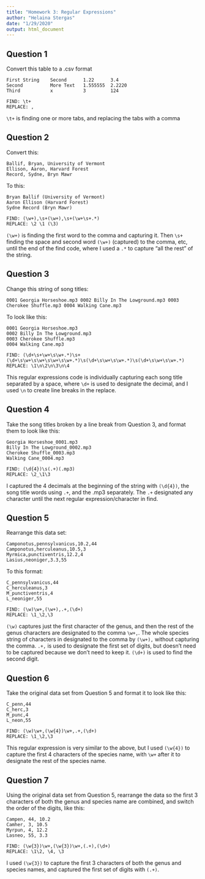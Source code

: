 ```yaml
---
title: "Homework 3: Regular Expressions"
author: "Helaina Stergas"
date: "1/29/2020"
output: html_document
---
```

## Question 1
Convert this table to a .csv format  
```
First String    Second      1.22      3.4
Second          More Text   1.555555  2.2220
Third           x           3         124
```

```
FIND: \t+
REPLACE: ,
```
```\t+``` is finding one or more tabs, and replacing the tabs with a comma  

## Question 2
Convert this:  
```
Ballif, Bryan, University of Vermont
Ellison, Aaron, Harvard Forest
Record, Sydne, Bryn Mawr
```
To this:  
```
Bryan Ballif (University of Vermont)
Aaron Ellison (Harvard Forest)
Sydne Record (Bryn Mawr)
```

```
FIND: (\w+),\s+(\w+),\s+(\w+\s+.*)
REPLACE: \2 \1 (\3)
```
```(\w+)``` is finding the first word to the comma and capturing it. Then ```\s+``` finding the space and second word ```(\w+)``` (captured) to the comma, etc, until the end of the find code, where I used a ```.*``` to capture "all the rest" of the string.  

## Question 3
Change this string of song titles:  
```
0001 Georgia Horseshoe.mp3 0002 Billy In The Lowground.mp3 0003 Cherokee Shuffle.mp3 0004 Walking Cane.mp3
```
To look like this:  
```
0001 Georgia Horseshoe.mp3
0002 Billy In The Lowground.mp3
0003 Cherokee Shuffle.mp3
0004 Walking Cane.mp3
```

```
FIND: (\d+\s+\w+\s\w+.*)\s+(\d+\s\w+\s\w+\s\w+\s\w+.*)\s(\d+\s\w+\s\w+.*)\s(\d+\s\w+\s\w+.*)
REPLACE: \1\n\2\n\3\n\4
```
This regular expressions code is individually capturing each song title separated by a space, where ```\d+``` is used to designate the decimal, and I used ```\n``` to create line breaks in the replace.  

## Question 4
Take the song titles broken by a line break from Question 3, and format them to look like this:  
```
Georgia Horseshoe_0001.mp3
Billy In The Lowground_0002.mp3
Cherokee Shuffle_0003.mp3
Walking Cane_0004.mp3
```

```
FIND: (\d{4})\s(.+)(.mp3)
REPLACE: \2_\1\3
```
I captured the 4 decimals at the beginning of the string with ```(\d{4})```, the song title words using ```.+```, and the .mp3 separately. The ```.+``` designated any character until the next regular expression/character in find.  

## Question 5
Rearrange this data set:  
```
Camponotus,pennsylvanicus,10.2,44
Camponotus,herculeanus,10.5,3
Myrmica,punctiventris,12.2,4
Lasius,neoniger,3.3,55
```
To this format:  
```
C_pennsylvanicus,44
C_herculeanus,3
M_punctiventris,4
L_neoniger,55
```

```
FIND: (\w)\w+,(\w+),.+,(\d+)
REPLACE: \1_\2,\3
```
```(\w)``` captures just the first character of the genus, and then the rest of the genus characters are designated to the comma ```\w+,```. The whole species string of characters in designated to the comma by ```(\w+),``` without capturing the comma. ```.+,``` is used to designate the first set of digits, but doesn't need to be captured because we don't need to keep it. ```(\d+)``` is used to find the second digit.  

## Question 6
Take the original data set from Question 5 and format it to look like this:  
```
C_penn,44
C_herc,3
M_punc,4
L_neon,55
```

```
FIND: (\w)\w+,(\w{4})\w+,.+,(\d+)
REPLACE: \1_\2,\3
```
This regular expression is very similar to the above, but I used ```(\w{4})``` to capture the first 4 characters of the species name, with ```\w+``` after it to designate the rest of the species name.  

## Question 7
Using the original data set from Question 5, rearrange the data so the first 3 characters of both the genus and species name are combined, and switch the order of the digits, like this:  
```
Campen, 44, 10.2
Camher, 3, 10.5
Myrpun, 4, 12.2
Lasneo, 55, 3.3
```

```
FIND: (\w{3})\w+,(\w{3})\w+,(.+),(\d+)
REPLACE: \1\2, \4, \3
```
I used ```(\w{3})``` to capture the first 3 characters of both the genus and species names, and captured the first set of digits with ```(.+)```.   